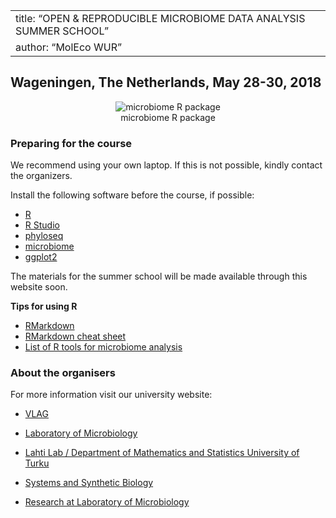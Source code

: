 
---
title: "OPEN & REPRODUCIBLE MICROBIOME DATA ANALYSIS SUMMER SCHOOL"   
author: "MolEco WUR"  
---


## Wageningen, The Netherlands, May 28-30, 2018     
  
  
  
<center>![ microbiome R package](../images/logos.png)</center>  



### Preparing for the course

We recommend using your own laptop. If this is not possible, kindly contact the organizers.

Install the following software before the course, if possible:

* [R](https://www.r-project.org/)
* [R Studio](https://www.rstudio.com/)   
* [phyloseq](http://journals.plos.org/plosone/article?id=10.1371/journal.pone.0061217)  
* [microbiome](http://microbiome.github.io/microbiome/)  
* [ggplot2](http://ggplot2.org/)   

The materials for the summer school will be made available through this website soon.       


**Tips for using R**

* [RMarkdown](https://rmarkdown.rstudio.com/)   
* [RMarkdown cheat sheet](https://www.rstudio.com/wp-content/uploads/2015/02/rmarkdown-cheatsheet.pdf)   
* [List of R tools for microbiome analysis](https://github.com/microsud/Tools-Microbiome-Anlaysis)   



### About the organisers    

For more information visit our university website:  

* [VLAG](https://www.vlaggraduateschool.nl/en.htm)  

* [Laboratory of Microbiology](https://www.wur.nl/en/Expertise-Services/Chair-groups/Agrotechnology-and-Food-Sciences/Laboratory-of-Microbiology.htm)  

* [Lahti Lab / Department of Mathematics and Statistics University of Turku](http://www.iki.fi/Leo.Lahti)   

* [Systems and Synthetic Biology](https://www.wur.nl/en/Expertise-Services/Chair-groups/Agrotechnology-and-Food-Sciences/Laboratory-of-Systems-and-Synthetic-Biology.htm)   

* [Research at Laboratory of Microbiology](https://www.wur.nl/en/Expertise-Services/Chair-groups/Agrotechnology-and-Food-Sciences/Laboratory-of-Microbiology/Research.htm)  














